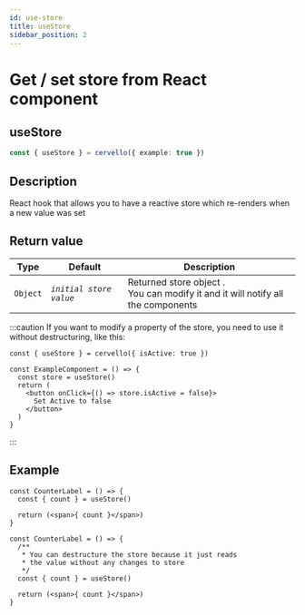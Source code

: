 ```yaml
---
id: use-store
title: useStore
sidebar_position: 2
---
```


# Get / set store from React component
## useStore

```ts
const { useStore } = cervello({ example: true })
```

## Description
React hook that allows you to have a reactive store which re-renders when a new value was set


## Return value

| Type      |Default                    |Description      |
|---        |---                        |---	            |
| `Object`  | _`initial store value`_   | Returned store object . <br/> You can modify it and it will notify all the components  |


:::caution
If you want to modify a property of the store, you need to use it without destructuring, like this:
```tsx
const { useStore } = cervello({ isActive: true })

const ExampleComponent = () => {
  const store = useStore()
  return (
    <button onClick={() => store.isActive = false}>
      Set Active to false
    </button>
  )
}
```
:::

## Example
<Tabs groupId="code-language">
  <TabItem value="jsx" label="JavaScript">


    const CounterLabel = () => {
      const { count } = useStore()

      return (<span>{ count }</span>)
    }

  </TabItem>
  <TabItem value="tsx" label="TypeScript">


    const CounterLabel = () => {
      /** 
       * You can destructure the store because it just reads
       * the value without any changes to store
       */
      const { count } = useStore()

      return (<span>{ count }</span>)
    }

  </TabItem>
</Tabs>

